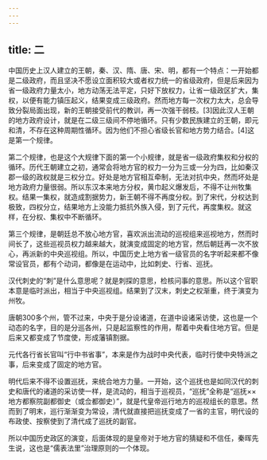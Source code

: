 ```yaml
---
---
---
```

title: 二
---



中国历史上汉人建立的王朝，秦、汉、隋、唐、宋、明，都有一个特点：一开始都是二级政府，而且坚决不愿设立面积较大或者权力统一的省级政府，但是后来因为省一级政府力量太小，地方动荡无法平定，只好下放权力，让省一级政区扩大，集权，以便有能力镇压起义，结果变成三级政府。然而地方每一次权力太大，总会导致分裂局面出现，新的王朝接受前代的教训，再一次强干弱枝。[3]因此汉人王朝的地方政府设计，就是在二级三级间不停地循环。只有少数民族建立的王朝，即元和清，不存在这种周期性循环。因为他们不担心省级长官和地方势力结合。[4]这是第一个规律。

第二个规律，也是这个大规律下面的第一个小规律，就是省一级政府集权和分权的循环。历代王朝建立之初，通常会将地方官的权力一分为三或一分为四，比如秦汉郡一级的政权就是三权分立。好处是地方官相互牵制，无法对抗中央，然而坏处是地方政府力量很弱。所以东汉本来地方分权，黄巾起义爆发后，不得不让州牧集权。结果一集权，就造成割据势力，新王朝不得不再度分权。到了宋代，分权达到极致，四权分立，结果地方上没能力抵抗外族入侵，到了元代，再度集权。就这样，在分权、集权中不断循环。

第三个规律，是朝廷总不放心地方官，喜欢派出流动的巡视组来巡视地方，然而时间长了，这些巡视员权力越来越大，就演变成固定的地方官，然后朝廷再一次不放心，再派新的中央巡视组。所以，中国历史上地方省一级官员的名字听起来都不像常设官员，都有个动词，都像是在运动中，比如刺史、行省、巡抚。

汉代刺史的“刺”是什么意思呢？就是刺探的意思，检核问事的意思。所以这个官职本意是临时派出，相当于中央巡视组。结果到了汉末，刺史之权渐重，终于演变为州牧。

唐朝300多个州，管不过来，中央于是分设诸道，在道中设诸采访使，这也是一个动态的名字，目的是分巡各州，只是起监察性的作用，帮着中央看住地方官。但是后来又都变成了节度使，形成藩镇割据。

元代各行省长官叫“行中书省事”，本来是作为战时中央代表，临时行使中央特派之事，后来变成了固定的地方官。

明代后来不得不设置巡抚，来统合地方力量。一开始，这个巡抚也是如同汉代的刺史和唐代的诸道的采访使一样，是流动的，相当于巡视员，“巡抚”全称是“巡抚××地方都察院副都御史（或佥都御史）”，就是代皇帝巡行地方的巡视组长的意思。然而到了明末，巡行渐渐变为常设，清代就直接把巡抚变成了一省的主官，明代设的布政使、按察使到了清代成了巡抚的副官。

所以中国历史政区的演变，后面体现的是皇帝对于地方官的猜疑和不信任，秦晖先生说，这也是“儒表法里”治理原则的一个体现。